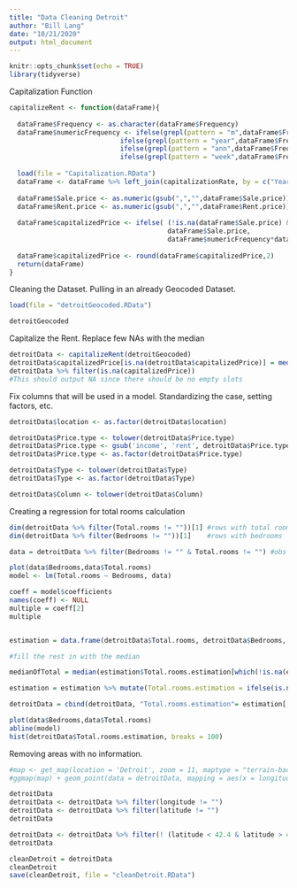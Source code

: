 ```yaml
---
title: "Data Cleaning Detroit"
author: "Bill Lang"
date: "10/21/2020"
output: html_document
---
```


```r
knitr::opts_chunk$set(echo = TRUE)
library(tidyverse)
```

Capitalization Function 

```r
capitalizeRent <- function(dataFrame){
  
  dataFrame$Frequency <- as.character(dataFrame$Frequency)
  dataFrame$numericFrequency <- ifelse(grepl(pattern = "m",dataFrame$Frequency), 12, 
                            ifelse(grepl(pattern = "year",dataFrame$Frequency), 1,
                            ifelse(grepl(pattern = "ann",dataFrame$Frequency), 1,
                            ifelse(grepl(pattern = "week",dataFrame$Frequency),52, 12))))
  
  load(file = "Capitalization.RData")
  dataFrame <- dataFrame %>% left_join(capitalizationRate, by = c("Year" = "year"))
  
  dataFrame$Sale.price <- as.numeric(gsub(",","",dataFrame$Sale.price))
  dataFrame$Rent.price <- as.numeric(gsub(",","",dataFrame$Rent.price))
  
  dataFrame$capitalizedPrice <- ifelse( (!is.na(dataFrame$Sale.price) & (dataFrame$Sale.price != "") ), 
                                        dataFrame$Sale.price, 
                                        dataFrame$numericFrequency*dataFrame$cap*dataFrame$Rent.price)
  
  dataFrame$capitalizedPrice <- round(dataFrame$capitalizedPrice,2)
  return(dataFrame)
}
```

Cleaning the Dataset. Pulling in an already Geocoded Dataset.

```r
load(file = "detroitGeocoded.RData")

detroitGeocoded
```

Capitalize the Rent. Replace few NAs with the median

```r
detroitData <- capitalizeRent(detroitGeocoded)
detroitData$capitalizedPrice[is.na(detroitData$capitalizedPrice)] = median(detroitData$capitalizedPrice[!is.na(detroitData$capitalizedPrice)])
detroitData %>% filter(is.na(capitalizedPrice))
#This should output NA since there should be no empty slots
```

Fix columns that will be used in a model. Standardizing the case, setting factors, etc. 

```r
detroitData$location <- as.factor(detroitData$location)

detroitData$Price.type <- tolower(detroitData$Price.type)
detroitData$Price.type <- gsub('income', 'rent', detroitData$Price.type)
detroitData$Price.type <- as.factor(detroitData$Price.type)

detroitData$Type <- tolower(detroitData$Type)
detroitData$Type <- as.factor(detroitData$Type)

detroitData$Column <- tolower(detroitData$Column)
```


Creating a regression for total rooms calculation

```r

dim(detroitData %>% filter(Total.rooms != ""))[1] #rows with total rooms
dim(detroitData %>% filter(Bedrooms != ""))[1]    #rows with bedrooms

data = detroitData %>% filter(Bedrooms != "" & Total.rooms != "") #obs with both for model

plot(data$Bedrooms,data$Total.rooms)
model <- lm(Total.rooms ~ Bedrooms, data)

coeff = model$coefficients
names(coeff) <- NULL
multiple = coeff[2]
multiple 


estimation = data.frame(detroitData$Total.rooms, detroitData$Bedrooms, Total.rooms.estimation = NA) %>% mutate(Total.rooms.estimation = ifelse(!is.na(detroitData.Total.rooms), detroitData.Total.rooms,round(detroitData.Bedrooms*multiple))) 

#fill the rest in with the median

medianOfTotal = median(estimation$Total.rooms.estimation[which(!is.na(estimation$Total.rooms.estimation))])

estimation = estimation %>% mutate(Total.rooms.estimation = ifelse(is.na(Total.rooms.estimation), medianOfTotal,as.double(Total.rooms.estimation))) 

detroitData = cbind(detroitData, "Total.rooms.estimation"= estimation[,3])
```


```r
plot(data$Bedrooms,data$Total.rooms)
abline(model)
hist(detroitData$Total.rooms.estimation, breaks = 100)
```





Removing areas with no information. 


```r
#map <- get_map(location = 'Detroit', zoom = 11, maptype = "terrain-background", source = 'google', color = 'color')
#ggmap(map) + geom_point(data = detroitData, mapping = aes(x = longitude, y = latitude, color = factor(location)), size = 1) + theme(legend.position = "none")

```


```r
detroitData
detroitData <- detroitData %>% filter(longitude != "")
detroitData <- detroitData %>% filter(latitude != "")
detroitData

detroitData <- detroitData %>% filter(! (latitude < 42.4 & latitude > 42.35 & longitude > -83.0 & longitude < -83.1) )
detroitData

```

```r
cleanDetroit = detroitData
cleanDetroit
save(cleanDetroit, file = "cleanDetroit.RData")
```



